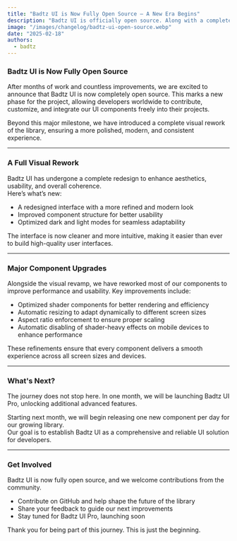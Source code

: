 ```yaml
---
title: "Badtz UI is Now Fully Open Source – A New Era Begins"
description: "Badtz UI is officially open source. Along with a complete visual rework, major component optimizations, and an exciting roadmap ahead, we are thrilled to share this milestone with you."
image: "/images/changelog/badtz-ui-open-source.webp"
date: "2025-02-18"
authors:
  - badtz
---
```


### Badtz UI is Now Fully Open Source  

After months of work and countless improvements, we are excited to announce that Badtz UI is now completely open source. This marks a new phase for the project, allowing developers worldwide to contribute, customize, and integrate our UI components freely into their projects.

Beyond this major milestone, we have introduced a complete visual rework of the library, ensuring a more polished, modern, and consistent experience.

---

### A Full Visual Rework  

Badtz UI has undergone a complete redesign to enhance aesthetics, usability, and overall coherence.  
Here’s what’s new:  

- A redesigned interface with a more refined and modern look  
- Improved component structure for better usability  
- Optimized dark and light modes for seamless adaptability  

The interface is now cleaner and more intuitive, making it easier than ever to build high-quality user interfaces.

---

### Major Component Upgrades  

Alongside the visual revamp, we have reworked most of our components to improve performance and usability. Key improvements include:  

- Optimized shader components for better rendering and efficiency  
- Automatic resizing to adapt dynamically to different screen sizes  
- Aspect ratio enforcement to ensure proper scaling  
- Automatic disabling of shader-heavy effects on mobile devices to enhance performance  

These refinements ensure that every component delivers a smooth experience across all screen sizes and devices.

---

### What's Next?  

The journey does not stop here. In one month, we will be launching Badtz UI Pro, unlocking additional advanced features.  

Starting next month, we will begin releasing one new component per day for our growing library.  
Our goal is to establish Badtz UI as a comprehensive and reliable UI solution for developers.

---

### Get Involved  

Badtz UI is now fully open source, and we welcome contributions from the community.  

- Contribute on GitHub and help shape the future of the library  
- Share your feedback to guide our next improvements  
- Stay tuned for Badtz UI Pro, launching soon  

Thank you for being part of this journey. This is just the beginning.  
